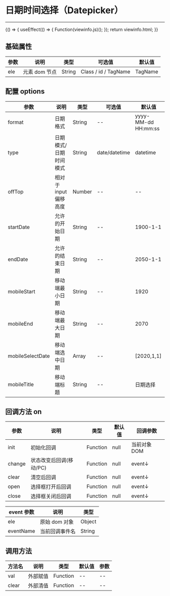 
# 日期时间选择（Datepicker）

---

<Meta title="复用组件/日期时间选择(Datepicker)" />

<Canvas>
    <Story
        name="日期时间选择(Datepicker)"
        height="150px"
        parameters={{
            docs: { source: { code: `${viewinfo.html}${viewinfo.js}` } },
        }}
    >
        {() => {
            useEffect(() => {
                Function(viewinfo.js)();
            });
            return viewinfo.html;
        }}
    </Story>
</Canvas>

## 基础属性

| 参数 | 说明          | 类型   | 可选值               | 默认值  |
| ---- | ------------- | ------ | -------------------- | ------- |
| ele  | 元素 dom 节点 | String | Class / id / TagName | TagName |

## 配置 options

| 参数             | 说明                  | 类型   | 可选值        | 默认值              |
| ---------------- | --------------------- | ------ | ------------- | ------------------- |
| format           | 日期格式              | String | --            | yyyy-MM-dd HH:mm:ss |
| type             | 日期模式/日期时间模式 | String | date/datetime | datetime            |
| offTop           | 相对于 input 偏移高度 | Number | --            | --                  |
| startDate        | 允许的开始日期        | String | --            | 1900-1-1            |
| endDate          | 允许的结束日期        | String | --            | 2050-1-1            |
| mobileStart      | 移动端最小日期        | String | --            | 1920                |
| mobileEnd        | 移动端最大日期        | String | --            | 2070                |
| mobileSelectDate | 移动端选中日期        | Array  | --            | [2020,1,1]          |
| mobileTitle      | 移动端标题            | String | --            | 日期选择            |

## 回调方法 on

| 参数   | 说明                    | 类型     | 默认值 | 回调参数     |
| ------ | ----------------------- | -------- | ------ | ------------ |
| init   | 初始化回调              | Function | null   | 当前对象 DOM |
| change | 状态改变后回调(移动/PC) | Function | null   | event↓       |
| clear  | 清空后回调              | Function | null   | event↓       |
| open   | 选择框打开后回调        | Function | null   | event↓       |
| close  | 选择框关闭后回调        | Function | null   | event↓       |

| event 参数 | 说明           | 类型   |
| ---------- | -------------- | ------ |
| ele        | 原始 dom 对象  | Object |
| eventName  | 当前回调事件名 | String |

## 调用方法

| 方法名 | 说明     | 类型     | 默认值 | 参数 |
| ------ | -------- | -------- | ------ | ---- |
| val    | 外部赋值 | Function | --     | --   |
| clear  | 外部清值 | Function | --     | --   |
